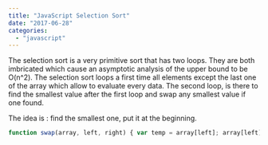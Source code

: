 ```yaml
---
title: "JavaScript Selection Sort"
date: "2017-06-28"
categories: 
  - "javascript"
---
```


The selection sort is a very primitive sort that has two loops. They are both imbricated which cause an asymptotic analysis of the upper bound to be O(n^2). The selection sort loops a first time all elements except the last one of the array which allow to evaluate every data. The second loop, is there to find the smallest value after the first loop and swap any smallest value if one found.

The idea is : find the smallest one, put it at the beginning.

```typescript
function swap(array, left, right) { var temp = array[left]; array[left] = array[right]; array[right] = temp; } function selectionSort(arrayToSort){ var length = arrayToSort.length; var minIndex = -1; for (var i = 0; i < length-1; i++) { minIndex = i; for (var j = i+1; j < length; j++){ if (arrayToSort[j] < arrayToSort[minIndex]){ minIndex = j; } } if(minIndex !== i){ swap(arrayToSort, minIndex, i); } } } 
``` 

